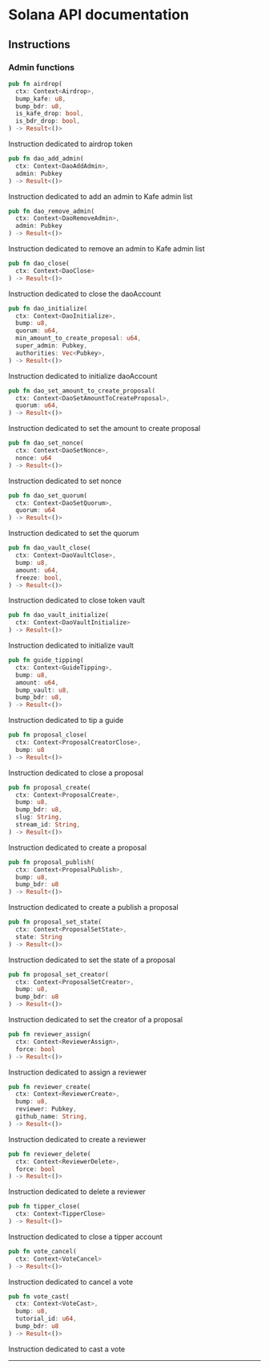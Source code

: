 
# Solana API documentation

## Instructions

### Admin functions

```rust
pub fn airdrop(
  ctx: Context<Airdrop>,
  bump_kafe: u8,
  bump_bdr: u8,
  is_kafe_drop: bool,
  is_bdr_drop: bool,
) -> Result<()>
```

Instruction dedicated to airdrop token

```rust
pub fn dao_add_admin(
  ctx: Context<DaoAddAdmin>,
  admin: Pubkey
) -> Result<()>
```

Instruction dedicated to add an admin to Kafe admin list

```rust
pub fn dao_remove_admin(
  ctx: Context<DaoRemoveAdmin>,
  admin: Pubkey
) -> Result<()>
```

Instruction dedicated to remove an admin to Kafe admin list

```rust
pub fn dao_close(
  ctx: Context<DaoClose>
) -> Result<()>
```

Instruction dedicated to close the daoAccount

```rust
pub fn dao_initialize(
  ctx: Context<DaoInitialize>,
  bump: u8,
  quorum: u64,
  min_amount_to_create_proposal: u64,
  super_admin: Pubkey,
  authorities: Vec<Pubkey>,
) -> Result<()>
```

Instruction dedicated to initialize daoAccount

```rust
pub fn dao_set_amount_to_create_proposal(
  ctx: Context<DaoSetAmountToCreateProposal>,
  quorum: u64,
) -> Result<()>
```

Instruction dedicated to set the amount to create proposal

```rust
pub fn dao_set_nonce(
  ctx: Context<DaoSetNonce>,
  nonce: u64
) -> Result<()>
```

Instruction dedicated to set nonce

```rust
pub fn dao_set_quorum(
  ctx: Context<DaoSetQuorum>,
  quorum: u64
) -> Result<()>
```

Instruction dedicated to set the quorum

```rust
pub fn dao_vault_close(
  ctx: Context<DaoVaultClose>,
  bump: u8,
  amount: u64,
  freeze: bool,
) -> Result<()>
```

Instruction dedicated to close token vault

```rust
pub fn dao_vault_initialize(
  ctx: Context<DaoVaultInitialize>
) -> Result<()>
```

Instruction dedicated to initialize vault

```rust
pub fn guide_tipping(
  ctx: Context<GuideTipping>,
  bump: u8,
  amount: u64,
  bump_vault: u8,
  bump_bdr: u8,
) -> Result<()>
```

Instruction dedicated to tip a guide

```rust
pub fn proposal_close(
  ctx: Context<ProposalCreatorClose>,
  bump: u8
) -> Result<()>
```

Instruction dedicated to close a proposal

```rust
pub fn proposal_create(
  ctx: Context<ProposalCreate>,
  bump: u8,
  bump_bdr: u8,
  slug: String,
  stream_id: String,
) -> Result<()>
```

Instruction dedicated to create a proposal

```rust
pub fn proposal_publish(
  ctx: Context<ProposalPublish>,
  bump: u8,
  bump_bdr: u8
) -> Result<()>
```

Instruction dedicated to create a publish a proposal

```rust
pub fn proposal_set_state(
  ctx: Context<ProposalSetState>,
  state: String
) -> Result<()>
```

Instruction dedicated to set the state of a proposal

```rust
pub fn proposal_set_creator(
  ctx: Context<ProposalSetCreator>,
  bump: u8,
  bump_bdr: u8
) -> Result<()>
```

Instruction dedicated to set the creator of a proposal

```rust
pub fn reviewer_assign(
  ctx: Context<ReviewerAssign>,
  force: bool
) -> Result<()>
```

Instruction dedicated to assign a reviewer

```rust
pub fn reviewer_create(
  ctx: Context<ReviewerCreate>,
  bump: u8,
  reviewer: Pubkey,
  github_name: String,
) -> Result<()>
```

Instruction dedicated to create a reviewer

```rust
pub fn reviewer_delete(
  ctx: Context<ReviewerDelete>,
  force: bool
) -> Result<()>
```

Instruction dedicated to delete a reviewer

```rust
pub fn tipper_close(
  ctx: Context<TipperClose>
) -> Result<()>
```

Instruction dedicated to close a tipper account

```rust
pub fn vote_cancel(
  ctx: Context<VoteCancel>
) -> Result<()>
```

Instruction dedicated to cancel a vote

```rust
pub fn vote_cast(
  ctx: Context<VoteCast>,
  bump: u8,
  tutorial_id: u64,
  bump_bdr: u8
) -> Result<()>
```

Instruction dedicated to cast a vote

---

<Authors path="apps/docs/pages/api-docs/typescript-sdk.mdx" />

